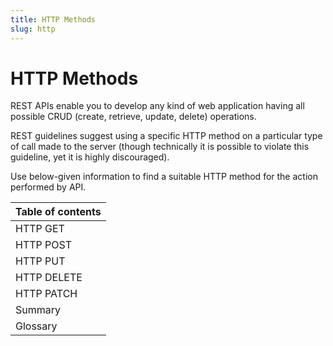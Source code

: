 ```yaml
---
title: HTTP Methods
slug: http
---
```


# HTTP Methods

REST APIs enable you to develop any kind of web application having all possible CRUD (create, retrieve, update, delete) operations.

REST guidelines suggest using a specific HTTP method on a particular type of call made to the server (though technically it is possible to violate this guideline, yet it is highly discouraged).

Use below-given information to find a suitable HTTP method for the action performed by API.

| Table of contents |
| ----------------- |
| HTTP GET          |
| HTTP POST         |
| HTTP PUT          |
| HTTP DELETE       |
| HTTP PATCH        |
| Summary           |
| Glossary          |
